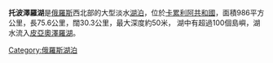 {{Infobox_lake
 |湖泊名稱 = 托波澤羅湖
 |湖泊照片 = Lake Topozero NASA.jpg
 |湖泊照片標題 = 托波澤羅湖的衛星圖片
 |測深圖 =
 |測深圖標題 =
 |湖泊所在地 = [[卡累利阿共和國|卡累利阿共和國]]
 |座標 = {{Coord|65|40|N|32|00|E|type:waterbody_region:RU|display=inline,title}}
 |湖泊類別 =
 |流入 =
 |流出 =
 |集水區面積 =
 |集水區國家 = {{flag|Russia}}
 |湖泊長度 = 75.3公里
 |湖泊闊度 = 30.3公里
 |湖泊面積 = 986平方公里
 |平均深度 =
 |最深深度 = 50米
 |水體體積 =
 |湖水停留時間 =
 |湖岸線長度 =
 |海拔高度 =
 |湖中島嶼 = 100+
 |湖邊城鎮 =
}}

'''托波澤羅湖'''是[[俄羅斯|俄羅斯]]西北部的大型淡水[[湖泊|湖泊]]，位於[[卡累利阿共和國|卡累利阿共和國]]，面積986平方公里，長75.6公里，闊30.3公里，最大深度約50米， 湖中有超過100個島嶼，湖水流入[[皮亞奧澤羅湖|皮亞奧澤羅湖]]。
{{俄羅斯地理小作品}}

[[Category:俄羅斯湖泊|Category:俄羅斯湖泊]]
